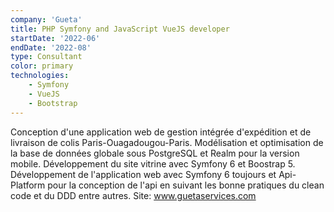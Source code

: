 ```yaml
---
company: 'Gueta'
title: PHP Symfony and JavaScript VueJS developer 
startDate: '2022-06'
endDate: '2022-08'
type: Consultant
color: primary
technologies: 
    - Symfony
    - VueJS
    - Bootstrap
---
```

Conception d'une application web de gestion intégrée d'expédition
et de livraison de colis Paris-Ouagadougou-Paris.
Modélisation et optimisation de la base de données globale sous
PostgreSQL et Realm pour la version mobile.
Développement du site vitrine avec Symfony 6 et Boostrap 5.
Développement de l'application web avec Symfony 6 toujours et
Api-Platform pour la conception de l'api en suivant les bonne
pratiques du clean code et du DDD entre autres.
Site: www.guetaservices.com

